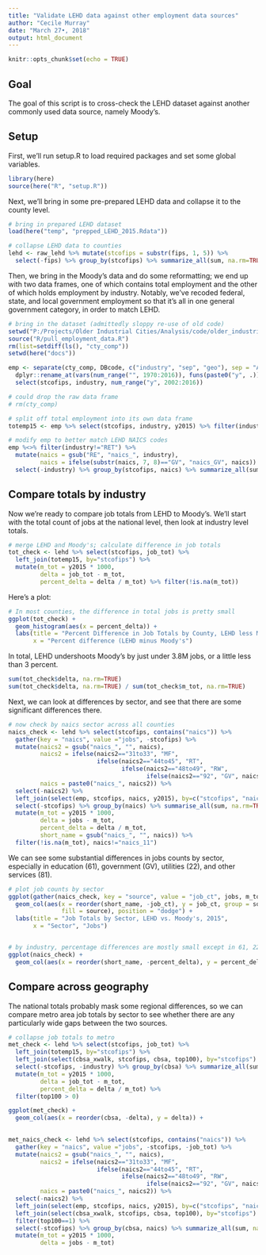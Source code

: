 ```yaml
---
title: "Validate LEHD data against other employment data sources"
author: "Cecile Murray"
date: "March 27•, 2018"
output: html_document
---
```


```r
knitr::opts_chunk$set(echo = TRUE)
```

## Goal

The goal of this script is to cross-check the LEHD dataset against another commonly used data source, namely Moody's. 

## Setup

First, we'll run setup.R to load required packages and set some global variables.

```r
library(here)
source(here("R", "setup.R"))
```

Next, we'll bring in some pre-prepared LEHD data and collapse it to the county level.

```r
# bring in prepared LEHD dataset
load(here("temp", "prepped_LEHD_2015.Rdata"))

# collapse LEHD data to counties
lehd <- raw_lehd %>% mutate(stcofips = substr(fips, 1, 5)) %>%
  select(-fips) %>% group_by(stcofips) %>% summarize_all(sum, na.rm=TRUE)

```

Then, we bring in the Moody's data and do some reformatting; we end up with two data frames, one of which contains total employment and the other of which holds employment by industry. Notably, we've recoded federal, state, and local government employment so that it's all in one general government category, in order to match LEHD.

```r

# bring in the dataset (admittedly sloppy re-use of old code)
setwd("P:/Projects/Older Industrial Cities/Analysis/code/older_industrial_cities")
source("R/pull_employment_data.R")
rm(list=setdiff(ls(), "cty_comp"))
setwd(here("docs"))

emp <- separate(cty_comp, DBcode, c("industry", "sep", "geo"), sep = "A") %>%
  dplyr::rename_at(vars(num_range("", 1970:2016)), funs(paste0("y", .))) %>%
  select(stcofips, industry, num_range("y", 2002:2016))

# could drop the raw data frame
# rm(cty_comp)

# split off total employment into its own data frame
totemp15 <- emp %>% select(stcofips, industry, y2015) %>% filter(industry=="RET")

# modify emp to better match LEHD NAICS codes
emp %<>% filter(industry!="RET") %>%
  mutate(naics = gsub("RE", "naics_", industry),
         naics = ifelse(substr(naics, 7, 8)=="GV", "naics_GV", naics)) %>%
  select(-industry) %>% group_by(stcofips, naics) %>% summarize_all(sum, na.rm=TRUE)
```

## Compare totals by industry

Now we're ready to compare job totals from LEHD to Moody's. We'll start with the total count of jobs at the national level, then look at industry level totals.

```r
# merge LEHD and Moody's; calculate difference in job totals
tot_check <- lehd %>% select(stcofips, job_tot) %>%
  left_join(totemp15, by="stcofips") %>%
  mutate(m_tot = y2015 * 1000,
         delta = job_tot - m_tot,
         percent_delta = delta / m_tot) %>% filter(!is.na(m_tot))
```

Here's a plot:

```r
# In most counties, the difference in total jobs is pretty small
ggplot(tot_check) +
  geom_histogram(aes(x = percent_delta)) +
  labs(title = "Percent Difference in Job Totals by County, LEHD less Moody's",
       x = "Percent difference (LEHD minus Moody's")
```

In total, LEHD undershoots Moody's by just under 3.8M jobs, or a little less than 3 percent.

```r
sum(tot_check$delta, na.rm=TRUE)
sum(tot_check$delta, na.rm=TRUE) / sum(tot_check$m_tot, na.rm=TRUE)
```

Next, we can look at differences by sector, and see that there are some significant differences there.

```r
# now check by naics sector across all counties
naics_check <- lehd %>% select(stcofips, contains("naics")) %>%
  gather(key = "naics", value ="jobs", -stcofips) %>%
  mutate(naics2 = gsub("naics_", "", naics),
         naics2 = ifelse(naics2=="31to33", "MF",
                         ifelse(naics2=="44to45", "RT",
                                ifelse(naics2=="48to49", "RW", 
                                       ifelse(naics2=="92", "GV", naics2)))),
         naics = paste0("naics_", naics2)) %>% 
  select(-naics2) %>%
  left_join(select(emp, stcofips, naics, y2015), by=c("stcofips", "naics")) %>%
  select(-stcofips) %>% group_by(naics) %>% summarise_all(sum, na.rm=TRUE) %>%
  mutate(m_tot = y2015 * 1000,
         delta = jobs - m_tot,
         percent_delta = delta / m_tot, 
         short_name = gsub("naics_", "", naics)) %>%
  filter(!is.na(m_tot), naics!="naics_11") 

```

We can see some substantial differences in jobs counts by sector, especially in education (61), government (GV), utilities (22), and other services (81).

```r
# plot job counts by sector
ggplot(gather(naics_check, key = "source", value = "job_ct", jobs, m_tot)) +
  geom_col(aes(x = reorder(short_name, -job_ct), y = job_ct, group = source,
               fill = source), position = "dodge") +
  labs(title = "Job Totals by Sector, LEHD vs. Moody's, 2015",
       x = "Sector", "Jobs")


# by industry, percentage differences are mostly small except in 61, 22, GV, 81
ggplot(naics_check) +
  geom_col(aes(x = reorder(short_name, -percent_delta), y = percent_delta*100))
```

## Compare across geography

The national totals probably mask some regional differences, so we can compare metro area job totals by sector to see whether there are any particularly wide gaps between the two sources.

```r
# collapse job totals to metro
met_check <- lehd %>% select(stcofips, job_tot) %>%
  left_join(totemp15, by="stcofips") %>%
  left_join(select(cbsa_xwalk, stcofips, cbsa, top100), by="stcofips") %>%
  select(-stcofips, -industry) %>% group_by(cbsa) %>% summarize_all(sum, na.rm=TRUE) %>%
  mutate(m_tot = y2015 * 1000,
         delta = job_tot - m_tot,
         percent_delta = delta / m_tot) %>% 
  filter(top100 > 0)

ggplot(met_check) +
  geom_col(aes(x = reorder(cbsa, -delta), y = delta)) +
  
```

```r
met_naics_check <- lehd %>% select(stcofips, contains("naics")) %>%
  gather(key = "naics", value ="jobs", -stcofips, -job_tot) %>%
  mutate(naics2 = gsub("naics_", "", naics),
         naics2 = ifelse(naics2=="31to33", "MF",
                         ifelse(naics2=="44to45", "RT",
                                ifelse(naics2=="48to49", "RW", 
                                       ifelse(naics2=="92", "GV", naics2)))),
         naics = paste0("naics_", naics2)) %>% 
  select(-naics2) %>%
  left_join(select(emp, stcofips, naics, y2015), by=c("stcofips", "naics")) %>%
  left_join(select(cbsa_xwalk, stcofips, cbsa, top100), by="stcofips") %>%
  filter(top100==1) %>%
  select(-stcofips) %>% group_by(cbsa, naics) %>% summarize_all(sum, na.rm=TRUE) %>%
  mutate(m_tot = y2015 * 1000,
         delta = jobs - m_tot)
```

